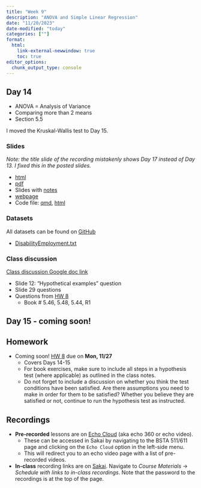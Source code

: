```yaml
---
title: "Week 9"
description: "ANOVA and Simple Linear Regression"
date: "11/20/2023"
date-modified: "today"
categories: [""]
format: 
  html:
    link-external-newwindow: true
    toc: true
editor_options: 
  chunk_output_type: console
---
```



## Day 14 

* ANOVA = Analysis of Variance
* Comparing more than 2 means
* Section 5.5

:::{.callout-note}
I moved the Kruskal-Wallis test to Day 15.
:::

### Slides

_Note: the title slide of the recording mistakenly shows Day 17 instead of Day 13. I fixed this in the posted slides._ 

* [html](../slides/Day14_bsta511.qmd)
* [pdf](https://drive.google.com/file/d/1KQfFdPsd-Gpur7b8gtdAlc6vu0IF0jMv/view?usp=sharing)
* Slides with [notes](https://drive.google.com/file/d/1KZ2bLZz5CPPR5VV2nUvAFR6W7ZJDAuTw/view?usp=sharing)
* [webpage](../slides_md/Day14_bsta511_md.qmd)
* Code file: [qmd](https://github.com/niederhausen/BSTA_511_F23/blob/main/slides_code/Day14_bsta511_code.qmd), [html](../slides_code/Day14_bsta511_code.qmd)


### Datasets

All datasets can be found on [GitHub](https://github.com/niederhausen/BSTA_511_F23/tree/main/data)

* [DisabilityEmployment.txt](/data/DisabilityEmployment.txt)


### Class discussion

[Class discussion Google doc link](https://docs.google.com/document/d/1m_sOZWZHlnL89N60RyfdFG6wphcEpofLevd2kMc1wYc/edit?usp=sharing)

* Slide 12: "Hypothetical examples" question
* Slide 29 questions
* Questions from [HW 8](../homework/HW_7_F23_bsta511.qmd)
    * Book # 5.46, 5.48, 5.44, R1


## Day 15 - coming soon!


## Homework

* Coming soon! [HW 8](../homework/HW_8_F23_bsta511.qmd) due on __Mon, 11/27__
    * Covers Days 14-15
    * For book exercises, make sure to include all steps in a hypothesis test (where applicable) as outlined in the class notes. 
    * Do not forget to include a discussion on whether you think the test conditions have been satisfied. Are there assumptions you need to make in order for them to be satisfied? Whether you believe they are satisfied or not, continue to run the hypothesis test as instructed.


## Recordings

* __Pre-recorded__ lessons are on [Echo Cloud](https://echo360.org/section/4a58d645-5753-4e4f-b962-f8825f59baba/home) (aka echo 360 or echo video).
    * These can be accessed in Sakai by navigating to the BSTA 511/611 page and clicking on the `Echo Cloud` option in the left-side menu. 
    * This will redirect you to an echo video page with a list of pre-recorded videos.
* __In-class__ recording links are on [Sakai](https://sakai.ohsu.edu/portal/site/BSTA-511-1-AA-F23/tool/1f70eae0-e36a-4052-9247-69c6917e6b73/). Navigate to _Course Materials_ -> _Schedule with links to in-class recordings_. Note that the password to the recordings is at the top of the page.  

